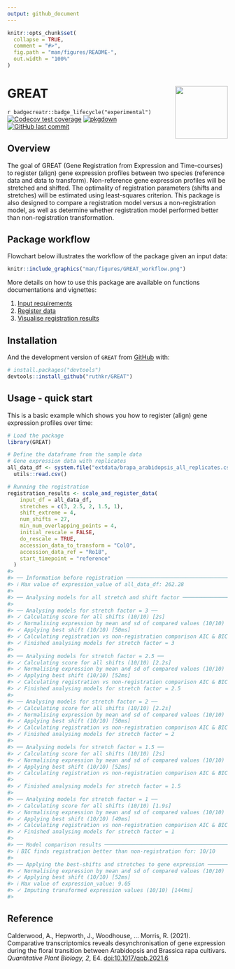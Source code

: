 ```yaml
---
output: github_document
---
```


<!-- README.md is generated from README.Rmd. Please edit that file -->

```r
knitr::opts_chunk$set(
  collapse = TRUE,
  comment = "#>",
  fig.path = "man/figures/README-",
  out.width = "100%"
)
```

# GREAT <img src="man/figures/logo.png" align="right" width="120"/>

<!-- badges: start -->
`r badgecreatr::badge_lifecycle("experimental")`
[![Codecov test coverage](https://codecov.io/gh/ruthkr/GREAT/branch/master/graph/badge.svg?token=L6TNLEPLLO)](https://codecov.io/gh/ruthkr/GREAT)
[![pkgdown](https://github.com/ruthkr/GREAT/actions/workflows/pkgdown.yaml/badge.svg)](https://github.com/ruthkr/GREAT/actions/workflows/pkgdown.yaml)
[![GitHub last commit](https://img.shields.io/github/last-commit/ruthkr/GREAT)](https://github.com/ruthkr/GREAT/commits/master)
<!-- badges: end -->

## Overview

The goal of GREAT (Gene Registration from Expression and Time-courses) to register (align) gene expression profiles between two species (reference data and data to transform). Non-reference gene expression profiles will be stretched and shifted. The optimality of registration parameters (shifts and stretches) will be estimated using least-squares criterion. This package is also designed to compare a registration model versus a non-registration model, as well as determine whether registration model performed better than non-registration transformation.

## Package workflow

Flowchart below illustrates the workflow of the package given an input data: 

```r
knitr::include_graphics("man/figures/GREAT_workflow.png")
```


More details on how to use this package are available on functions documentations and vignettes:

1. [Input requirements](https://ruthkr.github.io/GREAT/articles/prepare_data.html)
2. [Register data](https://ruthkr.github.io/GREAT/articles/register-data.html)
3. [Visualise registration results](https://ruthkr.github.io/GREAT/articles/visualise-results.html)

## Installation

<!--
You can install the released version of GREAT from [CRAN](https://CRAN.R-project.org) with:

``` r
install.packages("GREAT")
```
-->

And the development version of `GREAT` from [GitHub](https://github.com/) with:

``` r
# install.packages("devtools")
devtools::install_github("ruthkr/GREAT")
```

## Usage - quick start

This is a basic example which shows you how to register (align) gene expression profiles over time:

```r
# Load the package
library(GREAT)
```

```r
# Define the dataframe from the sample data
# Gene expression data with replicates
all_data_df <- system.file("extdata/brapa_arabidopsis_all_replicates.csv", package = "GREAT") %>%
  utils::read.csv()

# Running the registration
registration_results <- scale_and_register_data(
    input_df = all_data_df,
    stretches = c(3, 2.5, 2, 1.5, 1),
    shift_extreme = 4,
    num_shifts = 27,
    min_num_overlapping_points = 4,
    initial_rescale = FALSE,
    do_rescale = TRUE,
    accession_data_to_transform = "Col0",
    accession_data_ref = "Ro18",
    start_timepoint = "reference"
  )
#> 
#> ── Information before registration ─────────────────────────────────────────────
#> ℹ Max value of expression_value of all_data_df: 262.28
#> 
#> ── Analysing models for all stretch and shift factor ───────────────────────────
#> 
#> ── Analysing models for stretch factor = 3 ──
#> ✓ Calculating score for all shifts (10/10) [2s]
#> ✓ Normalising expression by mean and sd of compared values (10/10) [55ms]
#> ✓ Applying best shift (10/10) [50ms]
#> ✓ Calculating registration vs non-registration comparison AIC & BIC (10/10) [134ms]
#> ✓ Finished analysing models for stretch factor = 3
#> 
#> ── Analysing models for stretch factor = 2.5 ──
#> ✓ Calculating score for all shifts (10/10) [2.2s]
#> ✓ Normalising expression by mean and sd of compared values (10/10) [55ms]
#> ✓ Applying best shift (10/10) [52ms]
#> ✓ Calculating registration vs non-registration comparison AIC & BIC (10/10) [113ms]
#> ✓ Finished analysing models for stretch factor = 2.5
#> 
#> ── Analysing models for stretch factor = 2 ──
#> ✓ Calculating score for all shifts (10/10) [2.2s]
#> ✓ Normalising expression by mean and sd of compared values (10/10) [47ms]
#> ✓ Applying best shift (10/10) [50ms]
#> ✓ Calculating registration vs non-registration comparison AIC & BIC (10/10) [99ms]
#> ✓ Finished analysing models for stretch factor = 2
#> 
#> ── Analysing models for stretch factor = 1.5 ──
#> ✓ Calculating score for all shifts (10/10) [2s]
#> ✓ Normalising expression by mean and sd of compared values (10/10) [51ms]
#> ✓ Applying best shift (10/10) [52ms]
#> ✓ Calculating registration vs non-registration comparison AIC & BIC (10/10) [102ms]
#> 
#> ✓ Finished analysing models for stretch factor = 1.5
#> 
#> ── Analysing models for stretch factor = 1 ──
#> ✓ Calculating score for all shifts (10/10) [1.9s]
#> ✓ Normalising expression by mean and sd of compared values (10/10) [49ms]
#> ✓ Applying best shift (10/10) [49ms]
#> ✓ Calculating registration vs non-registration comparison AIC & BIC (10/10) [108ms]
#> ✓ Finished analysing models for stretch factor = 1
#> 
#> ── Model comparison results ────────────────────────────────────────────────────
#> ℹ BIC finds registration better than non-registration for: 10/10
#> 
#> ── Applying the best-shifts and stretches to gene expression ───────────────────
#> ✓ Normalising expression by mean and sd of compared values (10/10) [48ms]
#> ✓ Applying best shift (10/10) [52ms]
#> ℹ Max value of expression_value: 9.05
#> ✓ Imputing transformed expression values (10/10) [144ms]
#> 
```


## Reference

Calderwood, A., Hepworth, J., Woodhouse, ... Morris, R. (2021). Comparative transcriptomics reveals desynchronisation of gene expression during the floral transition between Arabidopsis and Brassica rapa cultivars. *Quantitative Plant Biology, 2*, E4. [doi:10.1017/qpb.2021.6](https://www.cambridge.org/core/journals/quantitative-plant-biology/article/comparative-transcriptomics-reveals-desynchronisation-of-gene-expression-during-the-floral-transition-between-arabidopsis-and-brassica-rapa-cultivars/811BFDFA14F4BCC9C7F0ECC7CE103BB6)



